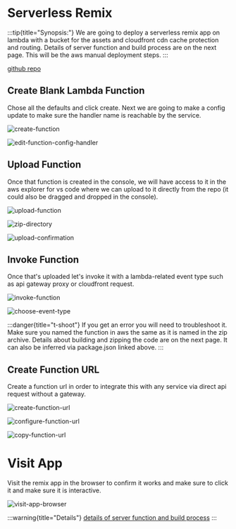 # Serverless Remix

:::tip{title="Synopsis:"}
We are going to deploy a serverless remix app on lambda with a bucket for the assets and cloudfront cdn cache protection and routing. Details of server function and build process are on the next page. This will be the aws manual deployment steps.
:::

[github repo](https://github.com/bronifty/rspress-blog/tree/main/blog-app-examples/remix-lambda)

## Create Blank Lambda Function

Chose all the defaults and click create. Next we are going to make a config update to make sure the handler name is reachable by the service.

![create-function](./assets/create-function.png)

![edit-function-config-handler](./assets/edit-function-config-handler.png)

## Upload Function

Once that function is created in the console, we will have access to it in the aws explorer for vs code where we can upload to it directly from the repo (it could also be dragged and dropped in the console).

![upload-function](./assets/upload-function.png)

![zip-directory](./assets/zip-directory.png)

![upload-confirmation](./assets/upload-confirmation.png)

## Invoke Function

Once that's uploaded let's invoke it with a lambda-related event type such as api gateway proxy or cloudfront request.

![invoke-function](./assets/invoke-function.png)

![choose-event-type](./assets/choose-event-type.png)

:::danger{title="t-shoot"}
If you get an error you will need to troubleshoot it. Make sure you named the function in aws the same as it is named in the zip archive. Details about building and zipping the code are on the next page. It can also be inferred via package.json linked above.
:::

## Create Function URL

Create a function url in order to integrate this with any service via direct api request without a gateway.

![create-function-url](./assets/create-function-url.png)

![configure-function-url](./assets/configure-function-url.png)

![copy-function-url](./assets/copy-function-url.png)

# Visit App

Visit the remix app in the browser to confirm it works and make sure to click it and make sure it is interactive.

![visit-app-browser](./assets/visit-app-browser.png)

:::warning{title="Details"}
[details of server function and build process](/scenarios/dynamic-hosting/function-details)
:::
